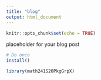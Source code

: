 ```yaml
---
title: "blog"
output: html_document
---
```


```r
knitr::opts_chunk$set(echo = TRUE)
```

placeholder for your blog post

```r
# Do once
install()
```

```r
library(math241S20PkgGrpX)
```

